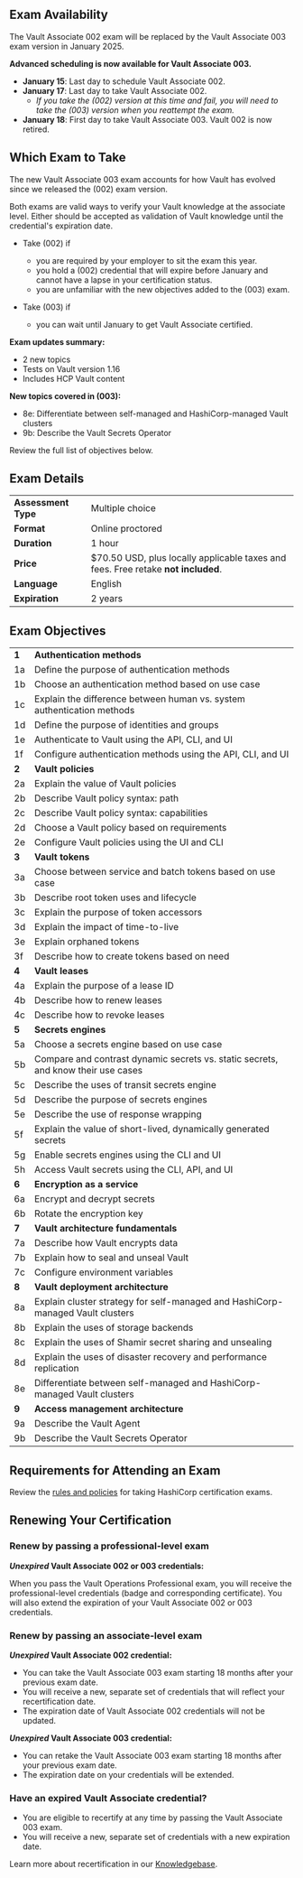 <!-- Each "## Heading Two" section in this document will be used to populate an FAQ item -->

## Exam Availability

The Vault Associate 002 exam will be replaced by the Vault Associate 003 exam version in January 2025. 

**Advanced scheduling is now available for Vault Associate 003.** 
- **January 15**: Last day to schedule Vault Associate 002.
- **January 17**: Last day to take Vault Associate 002.
   - _If you take the (002) version at this time and fail, you will need to take the (003) version when you reattempt the exam._ 
- **January 18**: First day to take Vault Associate 003. Vault 002 is now retired. 

## Which Exam to Take

The new Vault Associate 003 exam accounts for how Vault has evolved since we released the (002) exam version. 

Both exams are valid ways to verify your Vault knowledge at the associate level. Either should be accepted as validation of Vault knowledge until the credential's expiration date.

- Take (002) if
   - you are required by your employer to sit the exam this year.
   - you hold a (002) credential that will expire before January and cannot have a lapse in your certification status.
   - you are unfamiliar with the new objectives added to the (003) exam.

- Take (003) if
   - you can wait until January to get Vault Associate certified.

**Exam updates summary:**

- 2 new topics
- Tests on Vault version 1.16
- Includes HCP Vault content

**New topics covered in (003):**

- 8e: Differentiate between self-managed and HashiCorp-managed Vault clusters
- 9b: Describe the Vault Secrets Operator

Review the full list of objectives below.
## Exam Details

|                     |                                                                                   |
| ------------------- | --------------------------------------------------------------------------------- |
| **Assessment Type** | Multiple choice                                                                   |
| **Format**          | Online proctored                                                                  |
| **Duration**        | 1 hour                                                                            |
| **Price**           | $70.50 USD, plus locally applicable taxes and fees. Free retake **not included**. |
| **Language**        | English                                                                           |
| **Expiration**      | 2 years                                                                           |

## Exam Objectives

|       |                                                                                   |
| ----- | --------------------------------------------------------------------------------- |
| **1** | **Authentication methods**                                                        |
| 1a    | Define the purpose of authentication methods                                      |
| 1b    | Choose an authentication method based on use case                                 |
| 1c    | Explain the difference between human vs. system authentication methods            |
| 1d    | Define the purpose of identities and groups                                       |
| 1e    | Authenticate to Vault using the API, CLI, and UI                                  |
| 1f    | Configure authentication methods using the API, CLI, and UI                       |
| **2** | **Vault policies**                                                                |
| 2a    | Explain the value of Vault policies                                               |
| 2b    | Describe Vault policy syntax: path                                                |
| 2c    | Describe Vault policy syntax: capabilities                                        |
| 2d    | Choose a Vault policy based on requirements                                       |
| 2e    |  Configure Vault policies using the UI and CLI                                    |
| **3** | **Vault tokens**                                                                  |
| 3a    | Choose between service and batch tokens based on use case                         |
| 3b    | Describe root token uses and lifecycle                                            |
| 3c    | Explain the purpose of token accessors                                            |
| 3d    | Explain the impact of time-to-live                                                |
| 3e    | Explain orphaned tokens                                                           |
| 3f    | Describe how to create tokens based on need                                       |
| **4** | **Vault leases**                                                                  |
| 4a    | Explain the purpose of a lease ID                                                 |
| 4b    | Describe how to renew leases                                                      |
| 4c    | Describe how to revoke leases                                                     |
| **5** | **Secrets engines**                                                               |
| 5a    | Choose a secrets engine based on use case                                         |
| 5b    | Compare and contrast dynamic secrets vs. static secrets, and know their use cases |
| 5c    | Describe the uses of transit secrets engine                                       |
| 5d    | Describe the purpose of secrets engines                                           |
| 5e    | Describe the use of response wrapping                                             |
| 5f    | Explain the value of short-lived, dynamically generated secrets                   |
| 5g    | Enable secrets engines using the CLI and UI                                       |
| 5h    | Access Vault secrets using the CLI, API, and UI                                   |
| **6** | **Encryption as a service**                                                       |
| 6a    | Encrypt and decrypt secrets                                                       |
| 6b    | Rotate the encryption key                                                         |
| **7** | **Vault architecture fundamentals**                                               |
| 7a    | Describe how Vault encrypts data                                                  |
| 7b    | Explain how to seal and unseal Vault                                              |
| 7c    | Configure environment variables                                                   |
| **8** | **Vault deployment architecture**                                                 |
| 8a    | Explain cluster strategy for self-managed and HashiCorp-managed Vault clusters    |
| 8b    | Explain the uses of storage backends                                              |
| 8c    | Explain the uses of Shamir secret sharing and unsealing                           |
| 8d    | Explain the uses of disaster recovery and performance replication                 |
| 8e    | Differentiate between self-managed and HashiCorp-managed Vault clusters           |
| **9** | **Access management architecture**                                                |
| 9a    | Describe the Vault Agent                                                          |
| 9b    | Describe the Vault Secrets Operator                                               |


## Requirements for Attending an Exam

Review the [rules and policies](https://hashicorp-certifications.zendesk.com/hc/en-us/sections/26234702018573) for taking HashiCorp certification exams.

## Renewing Your Certification

### Renew by passing a professional-level exam

**_Unexpired_ Vault Associate 002 or 003 credentials:**

When you pass the Vault Operations Professional exam, you will receive the professional-level credentials (badge and corresponding certificate). You will also extend the expiration of your Vault Associate 002 or 003 credentials.

### Renew by passing an associate-level exam

**_Unexpired_ Vault Associate 002 credential:**

* You can take the Vault Associate 003 exam starting 18 months after your previous exam date.
* You will receive a new, separate set of credentials that will reflect your recertification date.
* The expiration date of Vault Associate 002 credentials will not be updated.

**_Unexpired_ Vault Associate 003 credential:**

* You can retake the Vault Associate 003 exam starting 18 months after your previous exam date.
* The expiration date on your credentials will be extended.

### Have an expired Vault Associate credential?

* You are eligible to recertify at any time by passing the Vault Associate 003 exam.
* You will receive a new, separate set of credentials with a new expiration date.

Learn more about recertification in our [Knowledgebase](https://hashicorp-certifications.zendesk.com/hc/en-us/articles/9677396620941).
